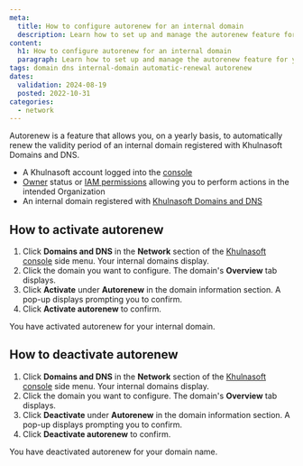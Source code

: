 ```yaml
---
meta:
  title: How to configure autorenew for an internal domain
  description: Learn how to set up and manage the autorenew feature for your internal domains. Follow straightforward steps to activate or deactivate autorenewal, ensuring seamless renewal of domain validity.
content:
  h1: How to configure autorenew for an internal domain
  paragraph: Learn how to set up and manage the autorenew feature for your internal domains. Follow straightforward steps to activate or deactivate autorenewal, ensuring seamless renewal of domain validity.
tags: domain dns internal-domain automatic-renewal autorenew
dates:
  validation: 2024-08-19
  posted: 2022-10-31
categories:
  - network
---
```


Autorenew is a feature that allows you, on a yearly basis, to automatically renew the validity period of an internal domain registered with Khulnasoft Domains and DNS.

<Macro id="requirements" />

- A Khulnasoft account logged into the [console](https://console.khulnasoft.com)
- [Owner](/identity-and-access-management/iam/concepts/#owner) status or [IAM permissions](/identity-and-access-management/iam/concepts/#permission) allowing you to perform actions in the intended Organization
- An internal domain registered with [Khulnasoft Domains and DNS](https://www.khulnasoft.com/en/domains-and-dns/)

## How to activate autorenew

1. Click **Domains and DNS** in the **Network** section of the [Khulnasoft console](https://console.khulnasoft.com) side menu. Your internal domains display.
2. Click the domain you want to configure. The domain's **Overview** tab displays.
3. Click **Activate** under **Autorenew** in the domain information section. A pop-up displays prompting you to confirm.
4. Click **Activate autorenew** to confirm.

You have activated autorenew for your internal domain.

## How to deactivate autorenew

1. Click **Domains and DNS** in the **Network** section of the [Khulnasoft console](https://console.khulnasoft.com) side menu. Your internal domains display.
2. Click the domain you want to configure. The domain's **Overview** tab displays.
3. Click **Deactivate** under **Autorenew** in the domain information section. A pop-up displays prompting you to confirm.
4. Click **Deactivate autorenew** to confirm.

You have deactivated autorenew for your domain name.


